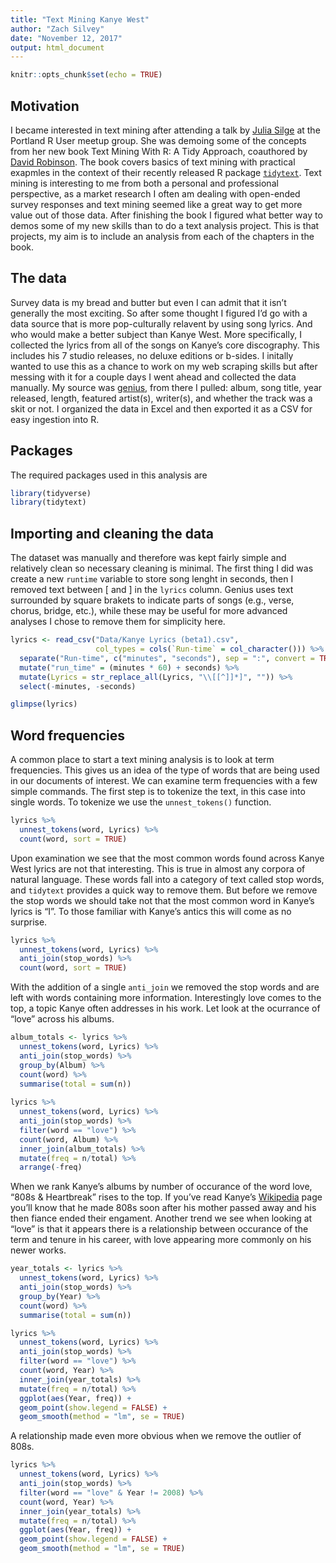 ```yaml
---
title: "Text Mining Kanye West"
author: "Zach Silvey"
date: "November 12, 2017"
output: html_document
---
```


```r
knitr::opts_chunk$set(echo = TRUE)
```

## Motivation

I became interested in text mining after attending a talk by [Julia Silge](https://twitter.com/juliasilge) at the Portland R User meetup group. She was demoing some of the concepts from her new book Text Mining With R: A Tidy Approach, coauthored by [David Robinson](https://twitter.com/drob). The book covers basics of text mining with practical exapmles in the context of their recently released R package [`tidytext`](https://cran.r-project.org/web/packages/tidytext/index.html). Text mining is interesting to me from both a personal and professional perspective, as a market research I often am dealing with open-ended survey responses and text mining seemed like a great way to get more value out of those data. After finishing the book I figured what better way to demos some of my new skills than to do a text analysis project. This is that projects, my aim is to include an analysis from each of the chapters in the book.

## The data

Survey data is my bread and butter but even I can admit that it isn't generally the most exciting. So after some thought I figured I'd go with a data source that is more pop-culturally relavent by using song lyrics. And who would make a better subject than Kanye West. More specifically, I collected the lyrics from all of the songs on Kanye's core discography. This includes his 7 studio releases, no deluxe editions or b-sides. I initally wanted to use this as a chance to work on my web scraping skills but after messing with it for a couple days I went ahead and collected the data manually. My source was [genius](http://genius.com), from there I pulled: album, song title, year released, length, featured artist(s), writer(s), and whether the track was a skit or not. I organized the data in Excel and then exported it as a CSV for easy ingestion into R. 

## Packages
The required packages used in this analysis are
```r
library(tidyverse)
library(tidytext)
```

## Importing and cleaning the data

The dataset was manually and therefore was kept fairly simple and relatively clean so necessary cleaning is minimal. The first thing I did was create a new `runtime` variable to store song lenght in seconds, then I removed text between [ and ] in the `lyrics` column. Genius uses text surrounded by square brakets to indicate parts of songs (e.g., verse, chorus, bridge, etc.), while these may be useful for more advanced analyses I chose to remove them for simplicity here.
```r
lyrics <- read_csv("Data/Kanye Lyrics (beta1).csv", 
                   col_types = cols(`Run-time` = col_character())) %>%
  separate("Run-time", c("minutes", "seconds"), sep = ":", convert = TRUE) %>%
  mutate("run_time" = (minutes * 60) + seconds) %>%
  mutate(Lyrics = str_replace_all(Lyrics, "\\[[^]]*]", "")) %>%
  select(-minutes, -seconds)

glimpse(lyrics)
```

## Word frequencies

A common place to start a text mining analysis is to look at term frequencies. This gives us an idea of the type of words that are being used in our documents of interest. We can examine term frequencies with a few simple commands. The first step is to tokenize the text, in this case into single words. To tokenize we use the `unnest_tokens()` function.
```r
lyrics %>%
  unnest_tokens(word, Lyrics) %>%
  count(word, sort = TRUE)
```
Upon examination we see that the most common words found across Kanye West lyrics are not that interesting. This is true in almost any corpora of natural language. These words fall into a category of text called stop words, and `tidytext` provides a quick way to remove them. But before we remove the stop words we should take not that the most common word in Kanye's lyrics is "I". To those familiar with Kanye's antics this will come as no surprise.
```r
lyrics %>%
  unnest_tokens(word, Lyrics) %>%
  anti_join(stop_words) %>%
  count(word, sort = TRUE)
```
With the addition of a single `anti_join` we removed the stop words and are left with words containing more information. Interestingly love comes to the top, a topic Kanye often addresses in his work. Let look at the ocurrance of "love" across his albums.
```r
album_totals <- lyrics %>%
  unnest_tokens(word, Lyrics) %>%
  anti_join(stop_words) %>%
  group_by(Album) %>%
  count(word) %>%
  summarise(total = sum(n))
  
lyrics %>%
  unnest_tokens(word, Lyrics) %>%
  anti_join(stop_words) %>%
  filter(word == "love") %>%
  count(word, Album) %>%
  inner_join(album_totals) %>%
  mutate(freq = n/total) %>%
  arrange(-freq)
```
When we rank Kanye's albums by number of occurance of the word love, "808s & Heartbreak" rises to the top. If you've read Kanye's [Wikipedia](https://en.wikipedia.org/wiki/Kanye_West) page you'll know that he  made 808s soon after his mother passed away and his then fiance ended their engament. Another trend we see when looking at "love" is that it appears there is a relationship between occurance of the term and tenure in his career, with love appearing more commonly on his newer works. 
```r
year_totals <- lyrics %>%
  unnest_tokens(word, Lyrics) %>%
  anti_join(stop_words) %>%
  group_by(Year) %>%
  count(word) %>%
  summarise(total = sum(n))

lyrics %>%
  unnest_tokens(word, Lyrics) %>%
  anti_join(stop_words) %>%
  filter(word == "love") %>%
  count(word, Year) %>%
  inner_join(year_totals) %>%
  mutate(freq = n/total) %>%
  ggplot(aes(Year, freq)) +
  geom_point(show.legend = FALSE) +
  geom_smooth(method = "lm", se = TRUE)
```

A relationship made even more obvious when we remove the outlier of 808s.

```r
lyrics %>%
  unnest_tokens(word, Lyrics) %>%
  anti_join(stop_words) %>%
  filter(word == "love" & Year != 2008) %>%
  count(word, Year) %>%
  inner_join(year_totals) %>%
  mutate(freq = n/total) %>%
  ggplot(aes(Year, freq)) +
  geom_point(show.legend = FALSE) +
  geom_smooth(method = "lm", se = TRUE)
```